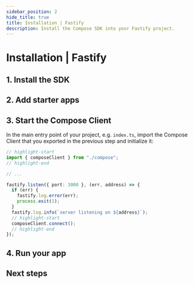 ```yaml
---
sidebar_position: 2
hide_title: true
title: Installation | Fastify
description: Install the Compose SDK into your Fastify project.
---
```



# Installation | Fastify

<Introduction framework="Fastify" />

## 1. Install the SDK

<InstallSdkNode />

## 2. Add starter apps

<AddStarterAppsNode />

## 3. Start the Compose Client

In the main entry point of your project, e.g. `index.ts`, import the Compose Client that you exported in the previous step and initialize it:

```ts
// highlight-start
import { composeClient } from "./compose";
// highlight-end

// ...

fastify.listen({ port: 3000 }, (err, address) => {
  if (err) {
    fastify.log.error(err);
    process.exit(1);
  }
  fastify.log.info(`server listening on ${address}`);
  // highlight-start
  composeClient.connect();
  // highlight-end
});
```

## 4. Run your app

<RunAppNode />

## Next steps

<NextStepsNode />